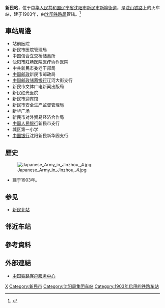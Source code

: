 {{Otheruses|other=[[广珠城际铁路|广珠城际铁路]]江门支线上的车站|禮樂站}}
{{Infobox China railway station
|车站名称 = 新民站
|图片 = Xinmin Railway Station 2018-07-07 091322.jpg
|图片介绍 = 
|其他名称 = 新民屯站
|车站拼音 = Xinmin
|英文名称 = Xinmin Railway Station
|车站代码 = 51812
|电报码 = XMD<ref>{{cite book|author=铁道部电子计算技术中心, 铁道部运输局|title=铁路车站站名代码表：TMIS使用|publisher=中国铁道出版社|location=北京|year=1998|isbn=9787113030995|pages=124}}</ref>
|拼音码 = XMI
|车站位置 = [[辽宁省|辽宁省]][[沈阳市|沈阳市]][[新民市|新民市]][[新柳街道|新柳街道]]
|坐标 = {{coord|41.999963|122.812110|display=inline,title}}
|归属 = [[沈阳局集团|沈阳局集团]]
|线路 = [[沈山铁路|沈山铁路]]
|车站等级 = [[三等站_(中铁)|三等站]]
|月台数目 = 
|站台面 = 
|股道数目 = 
|网站 = 
}}
'''新民站'''，位于[[中华人民共和国|中华人民共和国]][[辽宁省|辽宁省]][[沈阳市|沈阳市]][[新民市|新民市]][[新柳街道|新柳街道]]，是[[沈山铁路|沈山铁路]]上的火车站，建于1903年，由[[沈阳铁路局|沈阳铁路局]]管辖。<ref>{{Cite web |url=http://search.huochepiao.com/huochezhan/jieshao/2086.htm |title=新民火车站介绍 |access-date=2017-02-11 |archive-date=2019-08-15 |archive-url=https://web.archive.org/web/20190815201447/http://search.huochepiao.com/huochezhan/jieshao/2086.htm |dead-url=no }}</ref>
==車站周邊==
* 站前医院
* 新民市医院管理局
* 中国信合立交桥储蓄所
* 沈阳市肛肠医院医疗协作医院
* 中共新民市委老干部局
* [[中国邮政|中国邮政]]新民市邮政局
* [[中国邮政储蓄银行|中国邮政储蓄银行]]辽河大街支行
* 新民市文体广电新闻出版局
* 新民红光医院
* 新民市迎宾馆
* 新民市安全生产监督管理局
* 新华广场
* 新民市对外贸易经济合作局
* [[中国人民银行|中国人民银行]]新民市支行
* 城区第一小学
* [[中国银行|中国银行]]沈阳新民新华园支行

==歷史==
[[File:Japanese_Army_in_Jinzhou,_4.jpg|thumb]]
* 建于1903年。

==参见==
*[[新民北站|新民北站]]

==邻近车站==
{{start rail box|[[中国铁路|中国铁路]]}}
{{s-inop|[[大红旗站|大红旗站]]<br /><s>''[[柳河沟站|柳河沟站]]''</s>(已撤销)|{{站|山海关}}方向}}
{{s-line|[[沈山铁路|沈山铁路]]<br />← 22km 新民站 6km →{{0}}}}
{{s-inop|[[高台山站|高台山站]]|{{站|沈阳}}方向}}
{{end box}}

==參考資料==
{{reflist}}
==外部連結==
* [http://www.12306.cn/mormhweb/ 中国铁路客户服务中心] {{Wayback|url=http://www.12306.cn/mormhweb/ |date=20180205163941 }}
{{China-rail-stub}}
{{沈山铁路}}
[[Category:沈阳市铁路车站|X]]
[[Category:新民市|Category:新民市]]
[[Category:沈阳局集团车站|Category:沈阳局集团车站]]
[[Category:1903年启用的铁路车站|Category:1903年启用的铁路车站]]